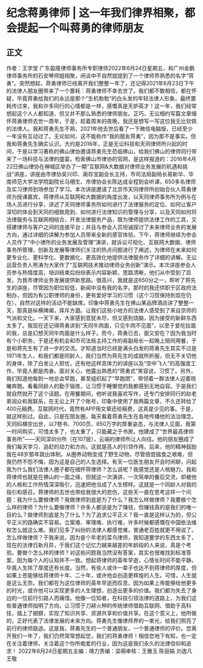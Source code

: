 # 纪念蒋勇律师 | 这一年我们律界相聚，都会提起一个叫蒋勇的律师朋友
## 正文
作者：王学堂 广东盈隆律师事务所专职律师2022年6月24日星期五，和广州金鹏律师事务所的石安琴师姐相聚，闲谈中不自然就提到了一个律师界熟悉的名字“蒋勇”。突然想起，蒋勇律师已经离开我们整整一年了，还记得2021年6月23日下午的法律人朋友圈带来了一个噩耗：蒋勇律师不幸去世了。我们都不敢相信，都在怀疑，毕竟蒋勇给我们的永远是那个“生机勃勃”的白头发的年轻法律人形象。最终噩耗传过来，我和许多同行的心情都是一样，感慨真是天妒英才！这一年，我们经常想起这个人人都知道、但又并不那么熟悉的律师朋友。正巧，无讼相约写篇文章缅怀蒋勇律师去世一周年，于是，趁着周末的夜晚，我还是想写一写这位我无比钦佩的法律人。我和蒋勇先生不熟，2021年他去世后看了一下微信电脑版，已经至少一年没有互动过了。无论如何，这不能称作“我的朋友蒋勇”，因为那不是事实。但我和蒋勇先生确实认识。大约是2016年，正是无讼科技和天同律师所兴起的时间，于是以学习著称的佛山律协邀请蒋勇先生莅临佛山，给我们佛山的律师同行带来了一场科技与法律的盛宴。检索佛山市律协的官网，是这样报道的：2016年4月22日佛山律协在禅城区举办了一期“互联网&大数据对律师业务发展的机遇和挑战”讲座，讲座由市律协吴兴印、蔺存宝副会长主持，市司法局副局长易新华、华南师范大学法学院副院长马栩生、市律协会长陈达成全程到会听课，650多名律师及实习律师到场参加了学习。本次讲座邀请了北京市天同律师所创始合伙人蒋勇律师为授课嘉宾，蒋律师从互联网和大数据的角度出发，以天同律师事务所为例与在场人员进行分享，讲述了天同律师事务所如何进行了法律服务的定位、如何让客户深切的体会到天同的细致周到、如何进行法律知识的管理与分享，以及天同如何将法律服务与互联网相结合，开发法律服务产品，既为律师提供法律工作的工具，又搭建律师与客户之间的连接平台；并且与参会人员坦诚探讨了未来律师业务的发展方向，通过详细的讲解为参加人员带来全新的感官体验。下午，蒋律师继续为参会人员作了“中小律所的业务发展及管理”演讲，就诉讼可视化、互联网大数据、律师事务所管理、创新及发展等律师们关注的热点问题进行了阐述，为律师在未来如何更专业化、更科学化、更数据化、更高效化地提供法律服务作了详细的讲解。无讼运营负责人熊涛为大家作了“互联网技术推动律师业务创新”演示。本次讲座参会人员参与热情度高，培训结束后纷纷表示内容新颖，思路清晰，他们从中受到了启发，为我市律师业务发展提供新思路。很高兴，我就是这650分之一，聆听了蒋先生的讲座，尽管因为职位较低，新闻中没有我的名字。那时的我还供职于区政府法制办，但因为有公职律师的身份，更有爱好学习的习惯（这个习惯保持到现在仍在），自然对这样的活动不能缺席。印象中蒋勇先生在佛山某品牌酒店讲了整整一天，那真是纵横捭阖，挥斥方遒。让我们这些小地方的法律人感受到了来自京师的气派和文化。一天下来，大家感到意犹未尽，但又感到烧脑，因为接受的新鲜东西太多了。我现在还记得蒋勇讲到“天同牛肉面，只见牛肉不见面”，以至于爱吃拉面的我，总是幻想天同牛肉面是什么样子。而今，蒋勇已去，面又安在？因为我当时有个小职务，于是还有机会和市司法局主持工作的易副局长一起晚上陪同用餐，于是和蒋先生有了进一步的交流。才知道当时已经是满头白发的蒋勇先生其实不过是1971年生人，和我们都是同龄人，我们当然为蒋先生的成就所折服，但无不关切他的身体，除了白发让人担忧，还有他这样高体力的讲座以及“空中飞人”的高强度工作，毕竟人都是肉身。面对关心，他露出熟悉的“蒋勇式”笑容说，习惯了。另外，我们知道他每到一地总会早跑，甚至组织起了“早跑团”，带领着一群法律人迎着晓曦奔跑。看看同龄人的勤于锻炼，让习惯于睡懒觉的我都感到无地自容。于是我们就自然抛开了这个话题。在用餐期间，他听说我喜欢写作，还专门安排同行的赵老弟润众和我联系，在无讼上开了个账号，印象中使用了我两篇文章，不久还转给了400元稿费。互联网时代，竟然有APP用文章还给稿费，这真是少见的事。于是，就这样别过。自此，只是在朋友圈，每天看着蒋勇先生在各地传播他的法治理念。天同码横空出世，以7卷书、7000页、850万字的厚重姿态，与法律人见面，我第一时间购买，可惜太多了，也太重了，只能藏之于书房。他建成了“世界最高律师事务所”——天同深圳分所（在107层），云端的律师所让人向往。他的朋友圈成了我们每天学习、追赶的动力和方向，这就是高人的引领作用。后来，他的精神鼓励我在48岁那年跳出体制，从圈养动物变成了野生动物，尽管倍尝搵食之艰难，但我仍然不怨不悔，因为这是自己的人生选择。有天一位医生朋友开会时闲聊，问起我为什么我们法律人圈子都在缅怀蒋律师？怎么说呢？我感觉还是人格魅力。我和蒋律师也就是在佛山的一面之缘，但就这一次演讲，一次简单的餐后交流，却被他的人格和工作热情深深吸引，迅速把他当成了人生榜样。这就是一个同龄人对我的指引和感召。蒋律师的去世也带给我很大的悲伤，这些天一直在思考这样一个问题：我为什么要做律师？我做律师到底是为了什么？我怎么样做律师？我要做个怎么样的律师？为什么要做律师？许多人都说是为了赚钱，但赚钱真的是我们的唯一目的么？做律师到底是为了什么？为了追求公平正义？我一直是这样认为的，但公平正义的路确实不容易。立案难、审理难、执行难，许多时候都感慨在中国依法维权怎么就这么难。我们见多了纠纷的法律人都感觉难，普通老百姓就更不用说了。怎么样做律师？于我来说，因为是个年老的菜鸟律师，我知道要学的东西太多了，现在的法律日新月异，于我们这个记忆力越来越差的年龄段的人来说，真是个考验。要做个怎么样的律师？对这些问题我当然没有答案，其实也很难找到标准答案，因为每个人的认知并不一致。想起蒋律师的英年早逝，心情长时间不能平静。毕竟人生除了厚度还有长度。当然，有些人或许一辈子也达不到蒋律师的厚度，但如果上苍能够给蒋律师十年、二十年，或许他会创造更辉煌的人生。可惜，人生就是这么无奈。我们都在为这位律师的英年早逝而叹息，因为如果上帝能够给他更多的时光，或许他可以实现更多的人生理想，创造出更多的价值。我们都为失去了身边的一位前行引路人而痛惜。他像一位知者，在科技引领法律的道路上，为我们这些普通律师指明了方向，让习惯于刀耕火种的传统律师借助互联网、借助于高科技，插上了翅膀，实现了知识共享、资源共享和价值共享。在这个意义上，他所做的，正好代表了法律发展的未来方向。蒋勇先生像律师界的一束光，给我们照亮了前行的律师路途。这是我，蒋勇先生的一个普通朋友，一个普通律师的评价。您离开我们一年了，我们仍然常常想起您，我们的蒋勇律师！相信您地下有知，也一定在关注着律师，关注着这个你所痴爱的行业，因为这是我们永久的法律信仰和追求！  2022年6月24日星期五主编：靖力责编：梁萌审核：王雅玉 陈丽娟 刘逸凡 王敬